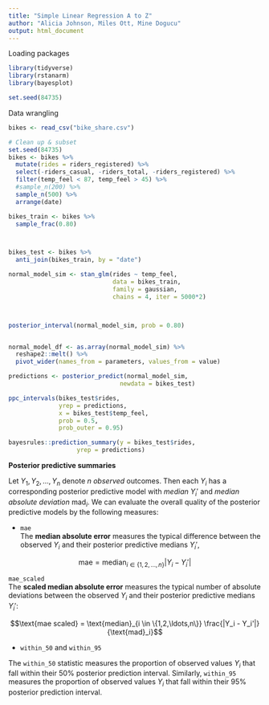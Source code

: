 ```yaml
---
title: "Simple Linear Regression A to Z"
author: "Alicia Johnson, Miles Ott, Mine Dogucu"
output: html_document
---
```


Loading packages

```r
library(tidyverse)
library(rstanarm)
library(bayesplot)

set.seed(84735)
```


Data wrangling

```r
bikes <- read_csv("bike_share.csv")

# Clean up & subset
set.seed(84735)
bikes <- bikes %>% 
  mutate(rides = riders_registered) %>% 
  select(-riders_casual, -riders_total, -riders_registered) %>% 
  filter(temp_feel < 87, temp_feel > 45) %>% 
  #sample_n(200) %>% 
  sample_n(500) %>% 
  arrange(date)

bikes_train <- bikes %>% 
  sample_frac(0.80)



bikes_test <- bikes %>% 
  anti_join(bikes_train, by = "date")

```



```r
normal_model_sim <- stan_glm(rides ~ temp_feel, 
                             data = bikes_train, 
                             family = gaussian,
                             chains = 4, iter = 5000*2)



posterior_interval(normal_model_sim, prob = 0.80)


normal_model_df <- as.array(normal_model_sim) %>% 
  reshape2::melt() %>% 
  pivot_wider(names_from = parameters, values_from = value)

```

```r
predictions <- posterior_predict(normal_model_sim,
                               newdata = bikes_test)

ppc_intervals(bikes_test$rides,
              yrep = predictions,
              x = bikes_test$temp_feel,
              prob = 0.5,
              prob_outer = 0.95)

bayesrules::prediction_summary(y = bikes_test$rides, 
                   yrep = predictions)

```



__Posterior predictive summaries__

Let $Y_1, Y_2, \ldots, Y_n$ denote $n$ _observed_ outcomes.  Then each $Y_i$ has a corresponding posterior predictive model with _median_ $Y_i'$ and _median absolute deviation_ $\text{mad}_i$.  We can evaluate the overall quality of the posterior predictive models by the following measures:

- `mae`    
The __median absolute error__ measures the typical difference between the observed $Y_i$ and their posterior predictive medians $Y_i'$, 

$$\text{mae} = \text{median}_{i \in \{1,2,\ldots,n\}} |Y_i - Y_i'|$$

`mae_scaled`    
The __scaled median absolute error__ measures the typical number of absolute deviations between the observed $Y_i$ and their posterior predictive medians $Y_i'$:

$$\text{mae scaled} = \text{median}_{i \in \{1,2,\ldots,n\}} \frac{|Y_i - Y_i'|}{\text{mad}_i}$$

- `within_50` and `within_95`    

The `within_50` statistic measures the proportion of observed values $Y_i$ that fall within their 50% posterior prediction interval.  Similarly, `within_95` measures the proportion of observed values $Y_i$ that fall within their 95% posterior prediction interval.